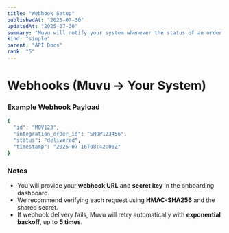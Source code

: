 ```yaml
---
title: "Webhook Setup"
publishedAt: "2025-07-30"
updatedAt: "2025-07-30"
summary: "Muvu will notify your system whenever the status of an order changes by sending a `POST` request to your configured webhook URL."
kind: "simple"
parent: "API Docs"
rank: "5"
---
```


# Webhooks (Muvu → Your System)

### Example Webhook Payload
```bash
{
  "id": "MOV123",
  "integration_order_id": "SHOP123456",
  "status": "delivered",
  "timestamp": "2025-07-16T08:42:00Z"
}
```

### Notes

- You will provide your **webhook URL** and **secret key** in the onboarding dashboard.
- We recommend verifying each request using **HMAC-SHA256** and the shared secret.
- If webhook delivery fails, Muvu will retry automatically with **exponential backoff**, up to **5 times**.